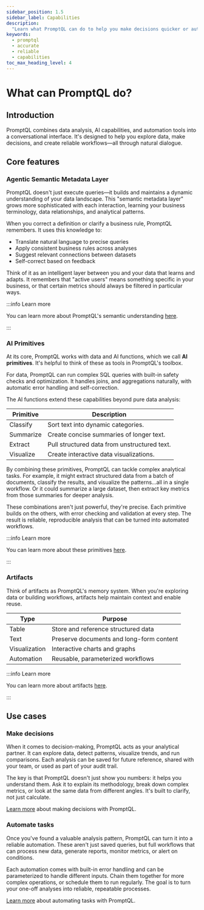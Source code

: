 ```yaml
---
sidebar_position: 1.5
sidebar_label: Capabilities
description:
  "Learn what PromptQL can do to help you make decisions quicker or automate tasks with relability and accuracy."
keywords:
  - promptql
  - accurate
  - reliable
  - capabilities
toc_max_heading_level: 4
---
```



# What can PromptQL do?

## Introduction

PromptQL combines data analysis, AI capabilities, and automation tools into a conversational interface. It's designed to
help you explore data, make decisions, and create reliable workflows—all through natural dialogue.

## Core features

### Agentic Semantic Metadata Layer

PromptQL doesn't just execute queries—it builds and maintains a dynamic understanding of your data landscape. This
"semantic metadata layer" grows more sophisticated with each interaction, learning your business terminology, data
relationships, and analytical patterns.

When you correct a definition or clarify a business rule, PromptQL remembers. It uses this knowledge to:

- Translate natural language to precise queries
- Apply consistent business rules across analyses
- Suggest relevant connections between datasets
- Self-correct based on feedback

Think of it as an intelligent layer between you and your data that learns and adapts. It remembers that "active users"
means something specific in your business, or that certain metrics should always be filtered in particular ways.

:::info Learn more

You can learn more about PromptQL's semantic understanding [here](/data-modeling/overview.mdx).

:::

### AI Primitives

At its core, PromptQL works with data and AI functions, which we call **AI primitives**. It's helpful to think of these
as tools in PromptQL's toolbox.

For data, PromptQL can run complex SQL queries with built-in safety checks and optimization. It handles joins, and
aggregations naturally, with automatic error handling and self-correction.

The AI functions extend these capabilities beyond pure data analysis:

| Primitive | Description                                  |
| --------- | -------------------------------------------- |
| Classify  | Sort text into dynamic categories.           |
| Summarize | Create concise summaries of longer text.     |
| Extract   | Pull structured data from unstructured text. |
| Visualize | Create interactive data visualizations.      |

By combining these primitives, PromptQL can tackle complex analytical tasks. For example, it might extract structured
data from a batch of documents, classify the results, and visualize the patterns...all in a single workflow. Or it could
summarize a large dataset, then extract key metrics from those summaries for deeper analysis.

These combinations aren't just powerful, they're precise. Each primitive builds on the others, with error checking and
validation at every step. The result is reliable, reproducible analysis that can be turned into automated workflows.

:::info Learn more

You can learn more about these primitives [here](/promptql-apis/execute-program-api.mdx#introduction).

:::

### Artifacts

Think of artifacts as PromptQL's memory system. When you're exploring data or building workflows, artifacts help
maintain context and enable reuse.

| Type          | Purpose                                  |
| ------------- | ---------------------------------------- |
| Table         | Store and reference structured data      |
| Text          | Preserve documents and long-form content |
| Visualization | Interactive charts and graphs            |
| Automation    | Reusable, parameterized workflows        |

:::info Learn more

You can learn more about artifacts [here](/promptql-playground/artifacts.mdx).

:::

## Use cases

### Make decisions

When it comes to decision-making, PromptQL acts as your analytical partner. It can explore data, detect patterns,
visualize trends, and run comparisons. Each analysis can be saved for future reference, shared with your team, or used
as part of your audit trail.

The key is that PromptQL doesn't just show you numbers: it helps you understand them. Ask it to explain its methodology,
break down complex metrics, or look at the same data from different angles. It's built to clarify, not just calculate.

[Learn more](/decision-making.mdx) about making decisions with PromptQL.

### Automate tasks

Once you've found a valuable analysis pattern, PromptQL can turn it into a reliable automation. These aren't just saved
queries, but full workflows that can process new data, generate reports, monitor metrics, or alert on conditions.

Each automation comes with built-in error handling and can be parameterized to handle different inputs. Chain them
together for more complex operations, or schedule them to run regularly. The goal is to turn your one-off analyses into
reliable, repeatable processes.

[Learn more](/automation.mdx) about automating tasks with PromptQL.
